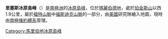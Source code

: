 {{coord|76|31|S|144|17|W|display=title}}

'''里塞斯冰原島峰'''（{{lang-en|Recess Nunatak}}）是[[南極洲|南極洲]]的[[冰原島峰|冰原島峰]]，位於[[瑪麗伯德地|瑪麗伯德地]]，處於[[珀金斯山|珀金斯山]]以西1.9公里，屬於[[福特山脈|福特山脈]]中[[福斯迪克山脈|福斯迪克山脈]]的一部分，由[[美國|美國]]研究隊繪入地圖，現時由[[南極條約體系|南極條約體系]]管理。

{{DEFAULTSORT:Recess Nunatak}}
[[Category:馬里伯地冰原島峰|Category:馬里伯地冰原島峰]]


{{MarieByrdLand-geo-stub}}